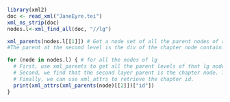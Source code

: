 ```r
library(xml2)
doc <- read_xml("JaneEyre.tei")
xml_ns_strip(doc)
nodes.l<-xml_find_all(doc, "//lg")

```

```r
xml_parents(nodes.l[[1]]) # Get a node set of all the parent nodes of a lg node.
#The parent at the second level is the div of the chapter node containing the lg node.
```

```r

for (node in nodes.l) { # for all the nodes of lg
  # First, use xml_parents to get all the parent levels of that lg node.
  # Second, we find that the second layer parent is the chapter node. Therefore use [[2]] to retrieve it.
  # Finally, we can use xml_attrs to retrieve the chapter id.
  print(xml_attrs(xml_parents(node)[[2]])["id"])
}
```
